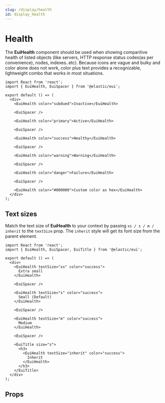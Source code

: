 ```yaml
---
slug: /display/health
id: display_health
---
```


# Health

The **EuiHealth** component should be used when showing comparitive health of listed objects (like servers, HTTP response status codes(as per convenience), nodes, indexes..etc). Because icons are vague and bulky and color alone does not work, color plus text provides a recognizable, lightweight combo that works in most situations.

```tsx interactive
import React from 'react';
import { EuiHealth, EuiSpacer } from '@elastic/eui';

export default () => (
  <div>
    <EuiHealth color="subdued">Inactive</EuiHealth>

    <EuiSpacer />

    <EuiHealth color="primary">Active</EuiHealth>

    <EuiSpacer />

    <EuiHealth color="success">Healthy</EuiHealth>

    <EuiSpacer />

    <EuiHealth color="warning">Warning</EuiHealth>

    <EuiSpacer />

    <EuiHealth color="danger">Failure</EuiHealth>

    <EuiSpacer />

    <EuiHealth color="#000000">Custom color as hex</EuiHealth>
  </div>
);
```

## Text sizes

Match the text size of **EuiHealth** to your context by passing `xs / s / m / inherit` to the `textSize` prop. The `inherit` style will get its font size from the parent element.

```tsx interactive
import React from 'react';
import { EuiHealth, EuiSpacer, EuiTitle } from '@elastic/eui';

export default () => (
  <div>
    <EuiHealth textSize="xs" color="success">
      Extra small
    </EuiHealth>

    <EuiSpacer />

    <EuiHealth textSize="s" color="success">
      Small (Default)
    </EuiHealth>

    <EuiSpacer />

    <EuiHealth textSize="m" color="success">
      Medium
    </EuiHealth>

    <EuiSpacer />

    <EuiTitle size="s">
      <h3>
        <EuiHealth textSize="inherit" color="success">
          Inherit
        </EuiHealth>
      </h3>
    </EuiTitle>
  </div>
);
```

## Props


<PropTable definition={docgen.EuiHealth} />
